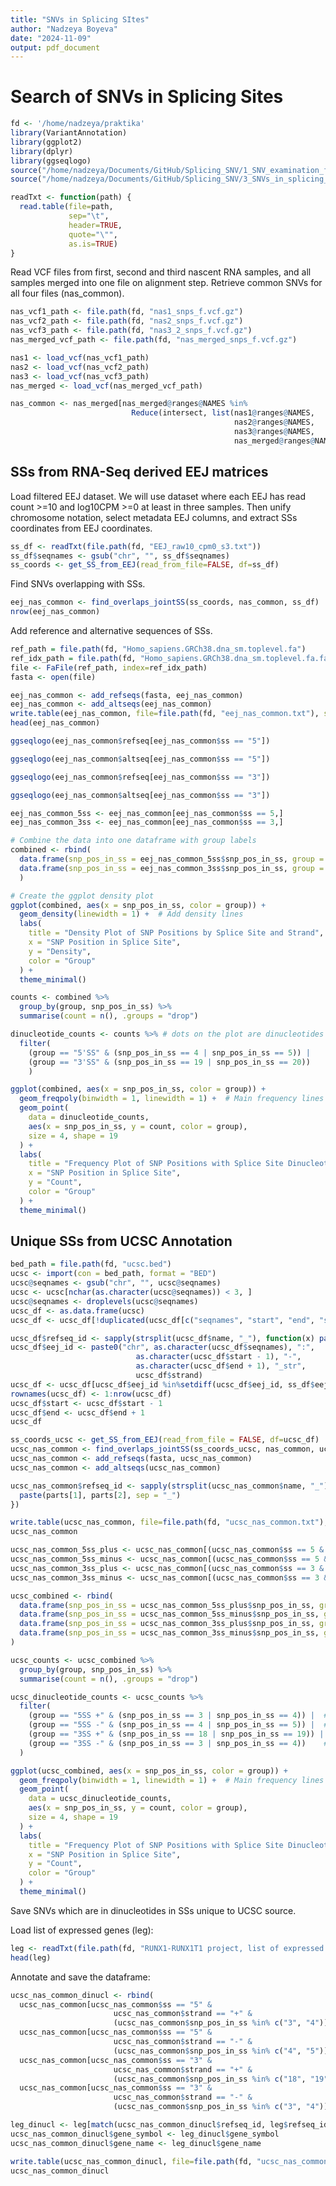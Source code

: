 ```yaml
---
title: "SNVs in Splicing SItes"
author: "Nadzeya Boyeva"
date: "2024-11-09"
output: pdf_document
---
```


# Search of SNVs in Splicing Sites

```r
fd <- '/home/nadzeya/praktika'
library(VariantAnnotation)
library(ggplot2)
library(dplyr)
library(ggseqlogo)
source("/home/nadzeya/Documents/GitHub/Splicing_SNV/1_SNV_examination_functions.R")
source("/home/nadzeya/Documents/GitHub/Splicing_SNV/3_SNVs_in_splicing_sites_functions.R")
```

```r
readTxt <- function(path) {
  read.table(file=path, 
             sep="\t",
             header=TRUE,
             quote="\"",
             as.is=TRUE)
}
```

Read VCF files from first, second and third nascent RNA samples, and all samples merged into one file on alignment step. Retrieve common SNVs for all four files (nas_common).

```r
nas_vcf1_path <- file.path(fd, "nas1_snps_f.vcf.gz")
nas_vcf2_path <- file.path(fd, "nas2_snps_f.vcf.gz")
nas_vcf3_path <- file.path(fd, "nas3_2_snps_f.vcf.gz")
nas_merged_vcf_path <- file.path(fd, "nas_merged_snps_f.vcf.gz")

nas1 <- load_vcf(nas_vcf1_path)
nas2 <- load_vcf(nas_vcf2_path)
nas3 <- load_vcf(nas_vcf3_path)
nas_merged <- load_vcf(nas_merged_vcf_path)

nas_common <- nas_merged[nas_merged@ranges@NAMES %in% 
                           Reduce(intersect, list(nas1@ranges@NAMES, 
                                                  nas2@ranges@NAMES, 
                                                  nas3@ranges@NAMES, 
                                                  nas_merged@ranges@NAMES))]
```

## SSs from RNA-Seq derived EEJ matrices

Load filtered EEJ dataset. We will use dataset where each EEJ has read count \>=10 and log10CPM \>=0 at least in three samples. Then unify chromosome notation, select metadata EEJ columns, and extract SSs coordinates from EEJ coordinates.

```r
ss_df <- readTxt(file.path(fd, "EEJ_raw10_cpm0_s3.txt"))
ss_df$seqnames <- gsub("chr", "", ss_df$seqnames)
ss_coords <- get_SS_from_EEJ(read_from_file=FALSE, df=ss_df)
```

Find SNVs overlapping with SSs.

```r
eej_nas_common <- find_overlaps_jointSS(ss_coords, nas_common, ss_df)
nrow(eej_nas_common)
```

Add reference and alternative sequences of SSs.

```r
ref_path = file.path(fd, "Homo_sapiens.GRCh38.dna_sm.toplevel.fa")
ref_idx_path = file.path(fd, "Homo_sapiens.GRCh38.dna_sm.toplevel.fa.fai")
file <- FaFile(ref_path, index=ref_idx_path)
fasta <- open(file)
```

```r
eej_nas_common <- add_refseqs(fasta, eej_nas_common)
eej_nas_common <- add_altseqs(eej_nas_common)
write.table(eej_nas_common, file=file.path(fd, "eej_nas_common.txt"), sep='\t')
head(eej_nas_common)
```

```r
ggseqlogo(eej_nas_common$refseq[eej_nas_common$ss == "5"])
```

```r
ggseqlogo(eej_nas_common$altseq[eej_nas_common$ss == "5"])
```

```r
ggseqlogo(eej_nas_common$refseq[eej_nas_common$ss == "3"])
```

```r
ggseqlogo(eej_nas_common$altseq[eej_nas_common$ss == "3"])
```

```r
eej_nas_common_5ss <- eej_nas_common[eej_nas_common$ss == 5,]
eej_nas_common_3ss <- eej_nas_common[eej_nas_common$ss == 3,]

# Combine the data into one dataframe with group labels
combined <- rbind(
  data.frame(snp_pos_in_ss = eej_nas_common_5ss$snp_pos_in_ss, group = "5'SS"),
  data.frame(snp_pos_in_ss = eej_nas_common_3ss$snp_pos_in_ss, group = "3'SS")
  )

# Create the ggplot density plot
ggplot(combined, aes(x = snp_pos_in_ss, color = group)) +
  geom_density(linewidth = 1) +  # Add density lines
  labs(
    title = "Density Plot of SNP Positions by Splice Site and Strand",
    x = "SNP Position in Splice Site",
    y = "Density",
    color = "Group"
  ) +
  theme_minimal()
```

```r
counts <- combined %>%
  group_by(group, snp_pos_in_ss) %>%
  summarise(count = n(), .groups = "drop")

dinucleotide_counts <- counts %>% # dots on the plot are dinucleotides
  filter(
    (group == "5'SS" & (snp_pos_in_ss == 4 | snp_pos_in_ss == 5)) |
    (group == "3'SS" & (snp_pos_in_ss == 19 | snp_pos_in_ss == 20))
    )

ggplot(combined, aes(x = snp_pos_in_ss, color = group)) +
  geom_freqpoly(binwidth = 1, linewidth = 1) +  # Main frequency lines
  geom_point(
    data = dinucleotide_counts,
    aes(x = snp_pos_in_ss, y = count, color = group),
    size = 4, shape = 19
  ) +
  labs(
    title = "Frequency Plot of SNP Positions with Splice Site Dinucleotides",
    x = "SNP Position in Splice Site",
    y = "Count",
    color = "Group"
  ) +
  theme_minimal()
```

## Unique SSs from UCSC Annotation

```r
bed_path = file.path(fd, "ucsc.bed")
ucsc <- import(con = bed_path, format = "BED")
ucsc@seqnames <- gsub("chr", "", ucsc@seqnames)
ucsc <- ucsc[nchar(as.character(ucsc@seqnames)) < 3, ]
ucsc@seqnames <- droplevels(ucsc@seqnames)
ucsc_df <- as.data.frame(ucsc)
ucsc_df <- ucsc_df[!duplicated(ucsc_df[c("seqnames", "start", "end", "strand")]),]

ucsc_df$refseq_id <- sapply(strsplit(ucsc_df$name, "_"), function(x) paste(x[1], x[2], sep = "_"))
ucsc_df$eej_id <- paste0("chr", as.character(ucsc_df$seqnames), ":", 
                            as.character(ucsc_df$start - 1), "-", 
                            as.character(ucsc_df$end + 1), "_str", 
                            ucsc_df$strand)
ucsc_df <- ucsc_df[ucsc_df$eej_id %in%setdiff(ucsc_df$eej_id, ss_df$eej_id),]
rownames(ucsc_df) <- 1:nrow(ucsc_df)
ucsc_df$start <- ucsc_df$start - 1
ucsc_df$end <- ucsc_df$end + 1
ucsc_df
```

```r
ss_coords_ucsc <- get_SS_from_EEJ(read_from_file = FALSE, df=ucsc_df)
ucsc_nas_common <- find_overlaps_jointSS(ss_coords_ucsc, nas_common, ucsc_df)
ucsc_nas_common <- add_refseqs(fasta, ucsc_nas_common)
ucsc_nas_common <- add_altseqs(ucsc_nas_common)

ucsc_nas_common$refseq_id <- sapply(strsplit(ucsc_nas_common$name, "_"), function(parts) {
  paste(parts[1], parts[2], sep = "_")
})

write.table(ucsc_nas_common, file=file.path(fd, "ucsc_nas_common.txt"), sep='\t')
ucsc_nas_common
```

```r
ucsc_nas_common_5ss_plus <- ucsc_nas_common[(ucsc_nas_common$ss == 5 & ucsc_nas_common$strand == '+'),]
ucsc_nas_common_5ss_minus <- ucsc_nas_common[(ucsc_nas_common$ss == 5 & ucsc_nas_common$strand == '-'),]
ucsc_nas_common_3ss_plus <- ucsc_nas_common[(ucsc_nas_common$ss == 3 & ucsc_nas_common$strand == '+'),]
ucsc_nas_common_3ss_minus <- ucsc_nas_common[(ucsc_nas_common$ss == 3 & ucsc_nas_common$strand == '-'),]

ucsc_combined <- rbind(
  data.frame(snp_pos_in_ss = ucsc_nas_common_5ss_plus$snp_pos_in_ss, group = "5SS +"),
  data.frame(snp_pos_in_ss = ucsc_nas_common_5ss_minus$snp_pos_in_ss, group = "5SS -"),
  data.frame(snp_pos_in_ss = ucsc_nas_common_3ss_plus$snp_pos_in_ss, group = "3SS +"),
  data.frame(snp_pos_in_ss = ucsc_nas_common_3ss_minus$snp_pos_in_ss, group = "3SS -")
)
```

```r
ucsc_counts <- ucsc_combined %>%
  group_by(group, snp_pos_in_ss) %>%
  summarise(count = n(), .groups = "drop")

ucsc_dinucleotide_counts <- ucsc_counts %>%
  filter(
    (group == "5SS +" & (snp_pos_in_ss == 3 | snp_pos_in_ss == 4)) |  # GU for 5SS +
    (group == "5SS -" & (snp_pos_in_ss == 4 | snp_pos_in_ss == 5)) |  # GU for 5SS -
    (group == "3SS +" & (snp_pos_in_ss == 18 | snp_pos_in_ss == 19)) | # AG for 3SS +
    (group == "3SS -" & (snp_pos_in_ss == 3 | snp_pos_in_ss == 4))    # AG for 3SS -
  )

ggplot(ucsc_combined, aes(x = snp_pos_in_ss, color = group)) +
  geom_freqpoly(binwidth = 1, linewidth = 1) +  # Main frequency lines
  geom_point(
    data = ucsc_dinucleotide_counts,
    aes(x = snp_pos_in_ss, y = count, color = group),
    size = 4, shape = 19
  ) +
  labs(
    title = "Frequency Plot of SNP Positions with Splice Site Dinucleotides",
    x = "SNP Position in Splice Site",
    y = "Count",
    color = "Group"
  ) +
  theme_minimal()
```

Save SNVs which are in dinucleotides in SSs unique to UCSC source.

Load list of expressed genes (leg):

```r
leg <- readTxt(file.path(fd, "RUNX1-RUNX1T1 project, list of expressed genes"))
head(leg)
```

Annotate and save the dataframe:

```r
ucsc_nas_common_dinucl <- rbind(
  ucsc_nas_common[ucsc_nas_common$ss == "5" & 
                       ucsc_nas_common$strand == "+" &
                       (ucsc_nas_common$snp_pos_in_ss %in% c("3", "4")),],
  ucsc_nas_common[ucsc_nas_common$ss == "5" & 
                       ucsc_nas_common$strand == "-" &
                       (ucsc_nas_common$snp_pos_in_ss %in% c("4", "5")),],
  ucsc_nas_common[ucsc_nas_common$ss == "3" & 
                       ucsc_nas_common$strand == "+" &
                       (ucsc_nas_common$snp_pos_in_ss %in% c("18", "19")),],
  ucsc_nas_common[ucsc_nas_common$ss == "3" & 
                       ucsc_nas_common$strand == "-" &
                       (ucsc_nas_common$snp_pos_in_ss %in% c("3", "4")),])

leg_dinucl <- leg[match(ucsc_nas_common_dinucl$refseq_id, leg$refseq_id),]
ucsc_nas_common_dinucl$gene_symbol <- leg_dinucl$gene_symbol
ucsc_nas_common_dinucl$gene_name <- leg_dinucl$gene_name

write.table(ucsc_nas_common_dinucl, file=file.path(fd, "ucsc_nas_common_dinucleotides.txt"), sep='\t')
ucsc_nas_common_dinucl
```
